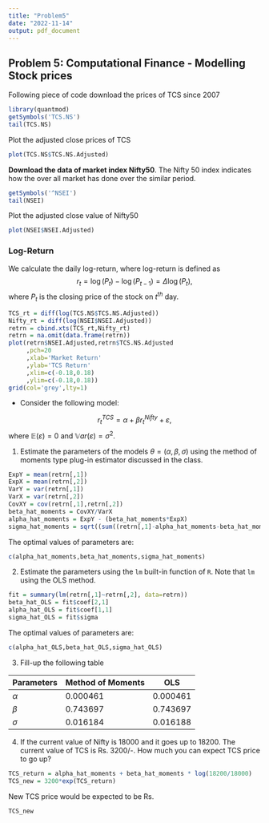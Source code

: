 ```yaml
---
title: "Problem5"
date: "2022-11-14"
output: pdf_document
---
```


## Problem 5: Computational Finance - Modelling Stock prices

Following piece of code download the prices of TCS since 2007

```r
library(quantmod)
getSymbols('TCS.NS')
tail(TCS.NS)
```
Plot the adjusted close prices of TCS
```r
plot(TCS.NS$TCS.NS.Adjusted)
```

**Download the data of market index Nifty50**. The Nifty 50 index indicates how the over all market has done over the similar period.
```r
getSymbols('^NSEI')
tail(NSEI)
```
Plot the adjusted close value of Nifty50
```r
plot(NSEI$NSEI.Adjusted)
```


### Log-Return 
We calculate the daily log-return, where log-return is defined as
$$
r_t=\log(P_t)-\log(P_{t-1})=\Delta \log(P_t),
$$
where $P_t$ is the closing price of the stock on $t^{th}$ day.

```r
TCS_rt = diff(log(TCS.NS$TCS.NS.Adjusted))
Nifty_rt = diff(log(NSEI$NSEI.Adjusted))
retrn = cbind.xts(TCS_rt,Nifty_rt) 
retrn = na.omit(data.frame(retrn))
plot(retrn$NSEI.Adjusted,retrn$TCS.NS.Adjusted
     ,pch=20
     ,xlab='Market Return'
     ,ylab='TCS Return'
     ,xlim=c(-0.18,0.18)
     ,ylim=c(-0.18,0.18))
grid(col='grey',lty=1)
```

+ Consider the following model:

$$
r_{t}^{TCS}=\alpha + \beta r_{t}^{Nifty} + \varepsilon,
$$
where $\mathbb{E}(\varepsilon)=0$ and $\mathbb{V}ar(\varepsilon)=\sigma^2$.

1. Estimate the parameters of the models $\theta=(\alpha,\beta,\sigma)$ using the method of moments type plug-in estimator discussed in the class.
```r
ExpY = mean(retrn[,1])
ExpX = mean(retrn[,2])
VarY = var(retrn[,1])
VarX = var(retrn[,2])
CovXY = cov(retrn[,1],retrn[,2])
beta_hat_moments = CovXY/VarX
alpha_hat_moments = ExpY - (beta_hat_moments*ExpX)
sigma_hat_moments = sqrt((sum((retrn[,1]-alpha_hat_moments-beta_hat_moments*retrn[,2])^2))/length(retrn[,1]))
```
The optimal values of parameters are:
```r
c(alpha_hat_moments,beta_hat_moments,sigma_hat_moments)
```

2. Estimate the parameters using the `lm` built-in function of `R`. Note that `lm` using the OLS method.

```r

fit = summary(lm(retrn[,1]~retrn[,2], data=retrn))
beta_hat_OLS = fit$coef[2,1]
alpha_hat_OLS = fit$coef[1,1]
sigma_hat_OLS = fit$sigma
```
The optimal values of parameters are:
```r
c(alpha_hat_OLS,beta_hat_OLS,sigma_hat_OLS)

```
3. Fill-up the following table

Parameters | Method of Moments | OLS
-----------|-------------------|-----
$\alpha$   |    0.000461       |  0.000461  
$\beta$    |    0.743697       |  0.743697
$\sigma$   |    0.016184       |  0.016188
\newpage

4. If the current value of Nifty is 18000 and it goes up to 18200. The current value of TCS is Rs. 3200/-. How much you can expect TCS price to go up?
```r
TCS_return = alpha_hat_moments + beta_hat_moments * log(18200/18000)
TCS_new = 3200*exp(TCS_return)
```
New TCS price would be expected to be Rs.
```r
TCS_new
```

